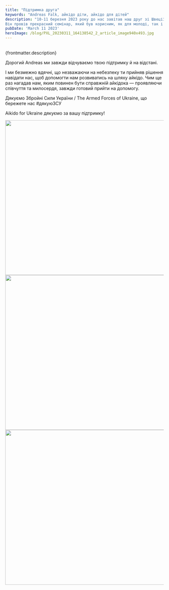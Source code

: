 ```yaml
---
title: "Підтримка друга"
keywords: "Andreas Falk, айкідо діти, айкідо для дітей"
description: "10-11 березня 2023 року до нас завітав наш друг зі Швеції Андреас Фалк (5 дан айкідо Айкікай). 
Він провів прекрасний семінар, який був корисним, як для молоді, так і для дорослих.."
pubDate: 'March 11 2023'
heroImage: /blog/PXL_20230311_164138542_2_article_image940x493.jpg
---
```

<br/>
{frontmatter.description}
<br/>

Дорогий Andreas ми завжди відчуваємо твою підтримку й на відстані.

І ми безмежно вдячні, що незважаючи на небезпеку ти прийняв рішення навідати нас, щоб допомогти нам розвиватись на шляху айкідо. Чим ще раз нагадав нам, яким повинен бути справжній айкідока — проявляючи співчуття та милосердя, завжди готовий прийти на допомогу.

Дякуємо Збройні Сили України / The Armed Forces of Ukraine, що бережете нас #дякуюЗСУ

Aikido for Ukraine дякуємо за вашу підтримку!

<img class="centered" src="/blog/Andreas-Falk.jpg" width="741" height="493" alt="" title=""/>
<br/>
<img class="centered" src="/blog/Andreas-Falk-2.jpg" width="741" height="493" alt="" title=""/>
<br/>
<img class="centered" src="/blog/Andreas-Falk-2.jpg" width="741" height="493" alt="" title=""/>



